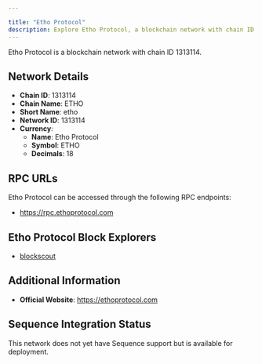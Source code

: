 ```yaml
---

title: "Etho Protocol"
description: Explore Etho Protocol, a blockchain network with chain ID 1313114. Learn about its native currency, Etho Protocol, and how to interact with the network.
---
```




Etho Protocol is a blockchain network with chain ID 1313114.

## Network Details

- **Chain ID**: 1313114
- **Chain Name**: ETHO
- **Short Name**: etho
- **Network ID**: 1313114
- **Currency**: 
  - **Name**: Etho Protocol
  - **Symbol**: ETHO
  - **Decimals**: 18

## RPC URLs

Etho Protocol can be accessed through the following RPC endpoints:

- https://rpc.ethoprotocol.com

## Etho Protocol Block Explorers

- [blockscout](https://explorer.ethoprotocol.com)

## Additional Information

- **Official Website**: https://ethoprotocol.com

## Sequence Integration Status

This network does not yet have Sequence support but is available for deployment.
